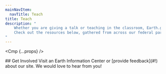 ```yaml
---
mainNavItem:
  navTitle: Teach
title: Teach
description: "
    Whether you are giving a talk or teaching in the classroom, Earth.gov's learning and training resources can help educate your audience about our interconnected Earth.
    Check out the resources below, gathered from across our federal partners.
"
---
```




<Cmp {...props} />

<Block type="wide">
    <Prose>
        ## Get Involved
        Visit an Earth Information Center or [provide feedback](#!) about our site.
        We would love to hear from you!
    </Prose>
</Block>